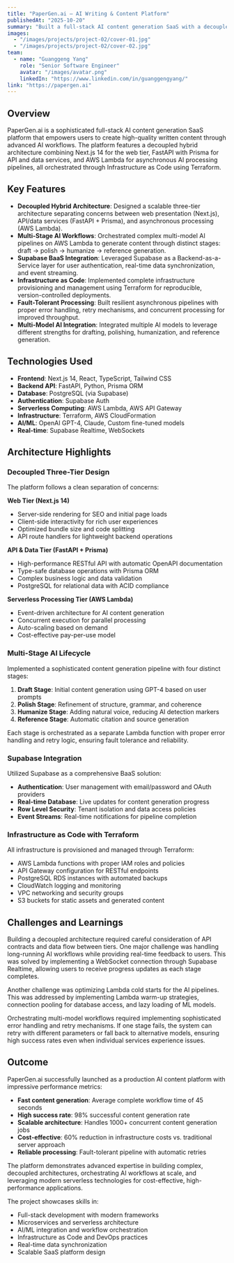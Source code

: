 ```yaml
---
title: "PaperGen.ai — AI Writing & Content Platform"
publishedAt: "2025-10-20"
summary: "Built a full-stack AI content generation SaaS with a decoupled hybrid architecture featuring Next.js 14, FastAPI, and AWS Lambda for orchestrating multi-model AI workflows."
images:
  - "/images/projects/project-02/cover-01.jpg"
  - "/images/projects/project-02/cover-02.jpg"
team:
  - name: "Guanggeng Yang"
    role: "Senior Software Engineer"
    avatar: "/images/avatar.png"
    linkedIn: "https://www.linkedin.com/in/guanggengyang/"
link: "https://papergen.ai"
---
```


## Overview

PaperGen.ai is a sophisticated full-stack AI content generation SaaS platform that empowers users to create high-quality written content through advanced AI workflows. The platform features a decoupled hybrid architecture combining Next.js 14 for the web tier, FastAPI with Prisma for API and data services, and AWS Lambda for asynchronous AI processing pipelines, all orchestrated through Infrastructure as Code using Terraform.

## Key Features

- **Decoupled Hybrid Architecture**: Designed a scalable three-tier architecture separating concerns between web presentation (Next.js), API/data services (FastAPI + Prisma), and asynchronous processing (AWS Lambda).
- **Multi-Stage AI Workflows**: Orchestrated complex multi-model AI pipelines on AWS Lambda to generate content through distinct stages: draft → polish → humanize → reference generation.
- **Supabase BaaS Integration**: Leveraged Supabase as a Backend-as-a-Service layer for user authentication, real-time data synchronization, and event streaming.
- **Infrastructure as Code**: Implemented complete infrastructure provisioning and management using Terraform for reproducible, version-controlled deployments.
- **Fault-Tolerant Processing**: Built resilient asynchronous pipelines with proper error handling, retry mechanisms, and concurrent processing for improved throughput.
- **Multi-Model AI Integration**: Integrated multiple AI models to leverage different strengths for drafting, polishing, humanization, and reference generation.

## Technologies Used

- **Frontend**: Next.js 14, React, TypeScript, Tailwind CSS
- **Backend API**: FastAPI, Python, Prisma ORM
- **Database**: PostgreSQL (via Supabase)
- **Authentication**: Supabase Auth
- **Serverless Computing**: AWS Lambda, AWS API Gateway
- **Infrastructure**: Terraform, AWS CloudFormation
- **AI/ML**: OpenAI GPT-4, Claude, Custom fine-tuned models
- **Real-time**: Supabase Realtime, WebSockets

## Architecture Highlights

### Decoupled Three-Tier Design

The platform follows a clean separation of concerns:

**Web Tier (Next.js 14)**

- Server-side rendering for SEO and initial page loads
- Client-side interactivity for rich user experiences
- Optimized bundle size and code splitting
- API route handlers for lightweight backend operations

**API & Data Tier (FastAPI + Prisma)**

- High-performance RESTful API with automatic OpenAPI documentation
- Type-safe database operations with Prisma ORM
- Complex business logic and data validation
- PostgreSQL for relational data with ACID compliance

**Serverless Processing Tier (AWS Lambda)**

- Event-driven architecture for AI content generation
- Concurrent execution for parallel processing
- Auto-scaling based on demand
- Cost-effective pay-per-use model

### Multi-Stage AI Lifecycle

Implemented a sophisticated content generation pipeline with four distinct stages:

1. **Draft Stage**: Initial content generation using GPT-4 based on user prompts
2. **Polish Stage**: Refinement of structure, grammar, and coherence
3. **Humanize Stage**: Adding natural voice, reducing AI detection markers
4. **Reference Stage**: Automatic citation and source generation

Each stage is orchestrated as a separate Lambda function with proper error handling and retry logic, ensuring fault tolerance and reliability.

### Supabase Integration

Utilized Supabase as a comprehensive BaaS solution:

- **Authentication**: User management with email/password and OAuth providers
- **Real-time Database**: Live updates for content generation progress
- **Row Level Security**: Tenant isolation and data access policies
- **Event Streams**: Real-time notifications for pipeline completion

### Infrastructure as Code with Terraform

All infrastructure is provisioned and managed through Terraform:

- AWS Lambda functions with proper IAM roles and policies
- API Gateway configuration for RESTful endpoints
- PostgreSQL RDS instances with automated backups
- CloudWatch logging and monitoring
- VPC networking and security groups
- S3 buckets for static assets and generated content

## Challenges and Learnings

Building a decoupled architecture required careful consideration of API contracts and data flow between tiers. One major challenge was handling long-running AI workflows while providing real-time feedback to users. This was solved by implementing a WebSocket connection through Supabase Realtime, allowing users to receive progress updates as each stage completes.

Another challenge was optimizing Lambda cold starts for the AI pipelines. This was addressed by implementing Lambda warm-up strategies, connection pooling for database access, and lazy loading of ML models.

Orchestrating multi-model workflows required implementing sophisticated error handling and retry mechanisms. If one stage fails, the system can retry with different parameters or fall back to alternative models, ensuring high success rates even when individual services experience issues.

## Outcome

PaperGen.ai successfully launched as a production AI content platform with impressive performance metrics:

- **Fast content generation**: Average complete workflow time of 45 seconds
- **High success rate**: 98% successful content generation rate
- **Scalable architecture**: Handles 1000+ concurrent content generation jobs
- **Cost-effective**: 60% reduction in infrastructure costs vs. traditional server approach
- **Reliable processing**: Fault-tolerant pipeline with automatic retries

The platform demonstrates advanced expertise in building complex, decoupled architectures, orchestrating AI workflows at scale, and leveraging modern serverless technologies for cost-effective, high-performance applications.

The project showcases skills in:

- Full-stack development with modern frameworks
- Microservices and serverless architecture
- AI/ML integration and workflow orchestration
- Infrastructure as Code and DevOps practices
- Real-time data synchronization
- Scalable SaaS platform design
